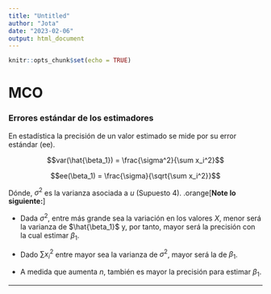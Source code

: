 ```yaml
---
title: "Untitled"
author: "Jota"
date: "2023-02-06"
output: html_document
---
```


```r
knitr::opts_chunk$set(echo = TRUE)
```

# MCO

### Errores estándar de los estimadores


En estadística la precisión de un valor estimado se mide por su error estándar (ee).


$$var(\hat{\beta_1}) = \frac{\sigma^2}{\sum x_i^2}$$

$$ee(\beta_1) = \frac{\sigma}{\sqrt{\sum x_i^2}}$$

Dónde, $\sigma^2$ es la varianza asociada a $u$ (Supuesto 4). .orange[**Note lo siguiente:**]

- Dada $\sigma^2$, entre más grande sea la variación en los valores $X$, menor será la varianza de $\hat{\beta_1}$ y, por tanto, mayor será la precisión con la cual estimar $\beta_1$.

- Dado $\sum x_i^2$ entre mayor sea la varianza de $\sigma^2$, mayor será la de $\beta_1$.

- A medida que aumenta $n$, también es mayor la precisión para estimar $\beta_1$.


---
